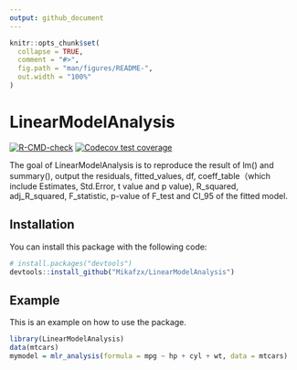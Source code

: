 ```yaml
---
output: github_document
---
```


<!-- README.md is generated from README.Rmd. Please edit that file -->

```r
knitr::opts_chunk$set(
  collapse = TRUE,
  comment = "#>",
  fig.path = "man/figures/README-",
  out.width = "100%"
)
```

# LinearModelAnalysis

<!-- badges: start -->
[![R-CMD-check](https://github.com/Mikafzx/LinearModelAnalysis/actions/workflows/R-CMD-check.yaml/badge.svg)](https://github.com/Mikafzx/LinearModelAnalysis/actions/workflows/R-CMD-check.yaml)
[![Codecov test coverage](https://codecov.io/gh/Mikafzx/LinearModelAnalysis/branch/main/graph/badge.svg)](https://app.codecov.io/gh/Mikafzx/LinearModelAnalysis?branch=main)
<!-- badges: end -->

The goal of LinearModelAnalysis is to reproduce the result of lm() and summary(), output the residuals, fitted_values, df, coeff_table（which include Estimates, Std.Error, t value and p value), R_squared, adj_R_squared, F_statistic, p-value of F_test and CI_95  of the fitted model.

## Installation

You can install this package with the following code:

``` r
# install.packages("devtools")
devtools::install_github("Mikafzx/LinearModelAnalysis")
```

## Example

This is an example on how to use the package.

```r
library(LinearModelAnalysis)
data(mtcars)
mymodel = mlr_analysis(formula = mpg ~ hp + cyl + wt, data = mtcars)
```



